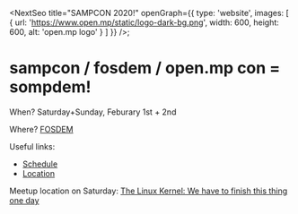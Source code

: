 <NextSeo
  title="SAMPCON 2020!"
  openGraph={{
    type: 'website',
    images: [
      {
        url: 'https://www.open.mp/static/logo-dark-bg.png',
        width: 600,
        height: 600,
        alt: 'open.mp logo'
      }
    ]
  }}
/>;

# sampcon / fosdem / open.mp con = sompdem!

When? Saturday+Sunday, Feburary 1st + 2nd

Where? [FOSDEM](https://fosdem.org/2020)

Useful links:

- [Schedule](https://fosdem.org/2020/schedule/day/saturday/)
- [Location](https://www.google.com/maps/place/Universit%C3%A9+Libre+de+Bruxelles/@50.8124509,4.3812897,17.4z/data=!4m5!3m4!1s0x47c3c4485d19ce43:0xe8eb9253c07c6691!8m2!3d50.8132066!4d4.3822219)

Meetup location on Saturday:
[The Linux Kernel: We have to finish this thing one day](https://fosdem.org/2020/schedule/event/linux_kernel/)
